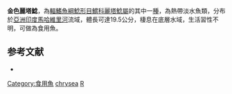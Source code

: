 {{Speciesbox
| taxon = Rita chrysea
| binomial_authority = [[Day|Day]], 1877
| status = LC
| status_system = IUCN3.1
| synonyms = *''Rita chrysa'', <small>Day, 1877</small> 
}}
'''金色麗塔鯰'''，為[[輻鰭魚綱|輻鰭魚綱]][[鯰形目|鯰形目]][[鱨科|鱨科]][[麗塔鯰屬|麗塔鯰屬]]的其中一[[種|種]]，為熱帶淡水魚類，分布於[[亞洲|亞洲]][[印度|印度]][[馬哈維里河|馬哈維里河]]流域，體長可達19.5公分，棲息在底層水域，生活習性不明，可做為食用魚。

==参考文献==
*{{FishBase_species|genus=Rita|species=chrysea|year=2015|month=4}}

{{Taxonbar}}
[[Category:食用魚|Category:食用魚]]
[[Category:麗塔鯰屬|chrysea]]
[[Category:1877年描述的鱼类|R]]